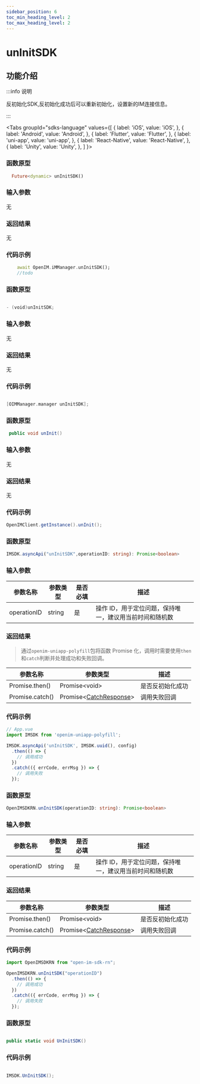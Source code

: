 ```yaml
---
sidebar_position: 6
toc_min_heading_level: 2
toc_max_heading_level: 2
---
```


# unInitSDK

## 功能介绍

:::info 说明

反初始化SDK,反初始化成功后可以重新初始化，设置新的IM连接信息。

:::

<Tabs
groupId="sdks-language"
values={[
{ label: 'iOS', value: 'iOS', },
{ label: 'Android', value: 'Android', },
{ label: 'Flutter', value: 'Flutter', },
{ label: 'uni-app', value: 'uni-app', },
{ label: 'React-Native', value: 'React-Native', },
{ label: 'Unity', value: 'Unity', },
]
}>

<TabItem value="Flutter">

### 函数原型

```dart showLineNumbers
  Future<dynamic> unInitSDK()
```

### 输入参数

无

### 返回结果

无

### 代码示例

```dart showLineNumbers
    await OpenIM.iMManager.unInitSDK();
    //todo
```

</TabItem>

<TabItem value="iOS">

### 函数原型

```swift showLineNumbers

- (void)unInitSDK;

```

### 输入参数

无

### 返回结果

无

### 代码示例

```swift showLineNumbers

[OIMManager.manager unInitSDK];

```

</TabItem>

<TabItem value="Android">

### 函数原型

```java showLineNumbers
 public void unInit()
```
### 输入参数

无

### 返回结果

无

### 代码示例

```java showLineNumbers
OpenIMClient.getInstance().unInit();
```

</TabItem>

<TabItem value="uni-app">

### 函数原型

```ts showLineNumbers
IMSDK.asyncApi("unInitSDK",operationID: string): Promise<boolean>
```

### 输入参数

| 参数名称    | 参数类型                                      | 是否必填 | 描述                                                    |
| ----------- | --------------------------------------------- | -------- | ------------------------------------------------------- |
| operationID | string                                        | 是       | 操作 ID，用于定位问题，保持唯一，建议用当前时间和随机数 |

### 返回结果

> 通过`openim-uniapp-polyfill`包将函数 Promise 化，调用时需要使用`then`和`catch`判断并处理成功和失败回调。

| 参数名称        | 参数类型                                                | 描述           |
| --------------- | ------------------------------------------------------- | -------------- |
| Promise.then()  | Promise<void\>                                       | 是否反初始化成功 |
| Promise.catch() | Promise<[CatchResponse](docs/sdks/class/response.mdx)\> | 调用失败回调   |

### 代码示例

```js showLineNumbers
// App.vue
import IMSDK from 'openim-uniapp-polyfill';

IMSDK.asyncApi('unInitSDK', IMSDK.uuid(), config)
  .then(() => {
    // 调用成功
  })
  .catch(({ errCode, errMsg }) => {
    // 调用失败
  });
```

</TabItem>
<TabItem value="React-Native">

### 函数原型

```ts showLineNumbers
OpenIMSDKRN.unInitSDK(operationID: string): Promise<boolean>
```

### 输入参数

| 参数名称    | 参数类型                                      | 是否必填 | 描述                                                    |
| ----------- | --------------------------------------------- | -------- | ------------------------------------------------------- |
| operationID | string                                        | 是       | 操作 ID，用于定位问题，保持唯一，建议用当前时间和随机数 |

### 返回结果

| 参数名称        | 参数类型                                                | 描述           |
| --------------- | ------------------------------------------------------- | -------------- |
| Promise.then()  | Promise<void\>                                       | 是否反初始化成功 |
| Promise.catch() | Promise<[CatchResponse](docs/sdks/class/response.mdx)\> | 调用失败回调   |

### 代码示例

```js showLineNumbers
import OpenIMSDKRN from "open-im-sdk-rn";

OpenIMSDKRN.unInitSDK("operationID")
  .then(() => {
    // 调用成功
  })
  .catch(({ errCode, errMsg }) => {
    // 调用失败
  });
```

</TabItem>

<TabItem value="Unity">

### 函数原型

```C# showLineNumbers

public static void UnInitSDK()

```

### 代码示例

```C# showLineNumbers

IMSDK.UnInitSDK();

```

</TabItem>
</Tabs>
